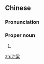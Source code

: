 ==Chinese==
{{zh-forms}}
{{wikipedia|lang=zh}}

===Pronunciation===
{{zh-pron
|m=Biànliáng
|cat=pn
}}

===Proper noun===
{{zh-proper noun}}

# {{non-gloss definition|Historical name for [[Kaifeng]].}}

[[zh:汴梁]]